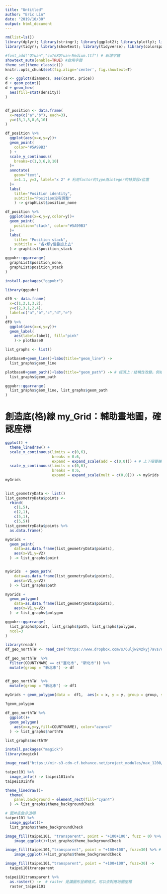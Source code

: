 ```yaml
---
title: "Untitled"
author: "Eric Lin"
date: "2019/10/30"
output: html_document
---
```


```r
rm(list=ls())
library(dplyr); library(stringr); library(ggplot2); library(plotly); library(lubridate); library(readr); library(colorspace); library(grDevices); library(shiny); library(shinyjs); library(scales)
library(tidyr); library(showtext); library(tidyverse); library(colorspace)

#font_add("QYuan","cwTeXQYuan-Medium.ttf") # 新增字體
showtext_auto(enable=TRUE) #啟用字體
theme_set(theme_classic())
knitr::opts_chunk$set(fig.align='center', fig.showtext=T)
```


```r
d <- ggplot(diamonds, aes(carat, price))
d + geom_point() 
d + geom_hex(
  aes(fill=stat(density))
)
```

```r


```

```r
df_position <- data.frame(
  x=rep(c("a","b"), each=3),
  y=c(3,1,3,8,6,10)
)

df_position %>%
  ggplot(aes(x=x,y=y))+
  geom_point(
    color="#5A99B3"
  ) + 
  scale_y_continuous(
    breaks=c(1,3,6,8,10)
  )+
  annotate(
    geom="text",
    x=1.1, y=3, label="x 2" # 利用factor的type為integer的特質設x位置
  )+
  labs(
    title="Position identity",
    subtitle="Position沒有調整"
    ) -> graphList$position_none

df_position %>%
  ggplot(aes(x=x,y=y,color=y))+
  geom_point(
    position="stack", color="#5A99B3"
  )+
  labs(
    title= "Position stack",
    subtitle = "各x類y值疊加上去" 
  )-> graphList$position_stack

ggpubr::ggarrange(
  graphList$position_none,
  graphList$position_stack
)
```

```r
install.packages("ggpubr")

library(ggpubr)

df0 <- data.frame(
  x=c(1,2,1,3,2),
  y=c(2,3,1,2,4),
  label=c("a","b","c","d","e")
)
df0 %>%
  ggplot(aes(x=x,y=y))+
  geom_label(
    aes(label=label), fill="pink"
    )-> plotbase0

list_graphs <- list()

plotbase0+geom_line()+labs(title="geom_line") -> 
  list_graphs$geom_line

plotbase0+geom_path()+labs(title="geom_path") -> # 經濟上：結構性改變。例如：菲利浦曲線
  list_graphs$geom_path

ggpubr::ggarrange(
  list_graphs$geom_line, list_graphs$geom_path
)
```

# 創造底(格)線 my_Grid：輔助畫地圖，確認座標

```r
ggplot() + 
  theme_linedraw() +
  scale_x_continuous(limits = c(0,6), 
                     breaks = 0:6, 
                     expand = expand_scale(add = c(0,0))) + # 上下限要擴充多少空間
  scale_y_continuous(limits = c(0,6), 
                     breaks = 0:6, 
                     expand = expand_scale(mult = c(0,0))) -> myGrids
myGrids                     
                     
```

```r

list_geometryData <- list()
list_geometryData$points <- 
  rbind(
    c(1,5),
    c(2,1),
    c(5,1),
    c(5,5)) 
list_geometryData$points %>%
  as.data.frame() 

myGrids +
  geom_point(
    data=as.data.frame(list_geometryData$points),
    aes(x=V1,y=V2)
  ) -> list_graphs$point


myGrids  + geom_path(
    data=as.data.frame(list_geometryData$points),
    aes(x=V1,y=V2)
  ) -> list_graphs$path

myGrids +
  geom_polygon(
    data=as.data.frame(list_geometryData$points),
    aes(x=V1,y=V2)
  ) -> list_graphs$polygon

ggpubr::ggarrange(
  list_graphs$point, list_graphs$path, list_graphs$polygon,
  ncol=3
)

```

```r
library(readr)
df_geo_northTW <- read_csv("https://www.dropbox.com/s/6uljw24zkyj7avs/df_geo_northTW.csv?dl=1")

df_geo_northTW  %>% 
  filter(COUNTYNAME == c("臺北市", "新北市")) %>%
  mutate(group = "新北市") -> df


df_geo_northTW  %>%
  mutate(group = "新北市") -> df1
 
myGrids + geom_polygon(data =  df1,  aes(x = x, y = y, group = group, subgroup = COUNTYNAME) ) 

?geom_polygon

df_geo_northTW %>%
  ggplot()+
  geom_polygon(
    aes(x=x,y=y,fill=COUNTYNAME), color="azure4"
  ) -> list_graphs$northTW

list_graphs$northTW

```

```r
install.packages("magick")
library(magick)

image_read("https://mir-s3-cdn-cf.behance.net/project_modules/max_1200/2450df20386177.562ea7d13f396.jpg") -> taipei101

taipei101 %>%
  image_info() -> taipei101info
taipei101info

theme_linedraw()+
  theme(
    panel.background = element_rect(fill="cyan4")
  ) -> list_graphs$theme_backgroundCheck

# 圖片底色非透明
taipei101 %>%
  image_ggplot()+
  list_graphs$theme_backgroundCheck

image_fill(taipei101, "transparent", point = "+100+100", fuzz = 0) %>% # fuzz=對邊界定義模糊度 %>%
    image_ggplot()+list_graphs$theme_backgroundCheck

image_fill(taipei101,"transparent", point = "+100+100", fuzz=30) %>% # fuzz 嘗試到可以貼近原圖形
    image_ggplot()+list_graphs$theme_backgroundCheck

image_fill(taipei101,"transparent", point = "+100+100", fuzz=30) -> 
  taipei101transparent

taipei101transparent %>%
  as.raster() ->  # raster 是讓圖形呈網格式，可以去對應地圖座標
  raster_taipei101
```



















